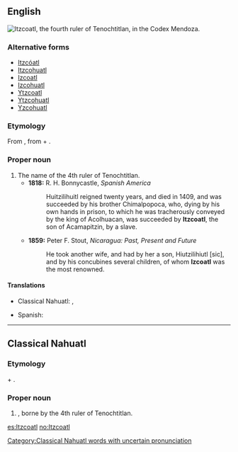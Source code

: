 {{also|Itzcóatl}}
==English==
[[Image:Itzcoatl.jpg|frame|right|Itzcoatl, the fourth ruler of Tenochtitlan, in the Codex Mendoza.]]
{{wikipedia}}

===Alternative forms===
* [[Itzcóatl]]
* [[Itzcohuatl]]
* [[Izcoatl]] {{qualifier|obsolete}}
* [[Izcohuatl]] {{qualifier|obsolete}}
* [[Ytzcoatl]] {{qualifier|obsolete}}
* [[Ytzcohuatl]] {{qualifier|obsolete}}
* [[Yzcohuatl]] {{qualifier|obsolete}}

===Etymology===
From {{etyl|nci|en}} {{m|nci|Ītzcōātl}}, from {{m|nci|itztli||obsidian}} + {{m|nci|cōātl||snake}}.

===Proper noun===
{{en-proper noun}}

# The name of the 4th ruler of Tenochtitlan.
#* '''1818:''' R. H. Bonnycastle, ''Spanish America''
#*: Huitzilihuitl reigned twenty years, and died in 1409, and was succeeded by his brother Chimalpopoca, who, dying by his own hands in prison, to which he was tracherously conveyed by the king of Acolhuacan, was succeeded by '''Itzcoatl''', the son of Acamapitzin, by a slave.
#* '''1859:''' Peter F. Stout, ''Nicaragua: Past, Present and Future''
#*: He took another wife, and had by her a son, Hiutzilihiutl [sic], and by his concubines several children, of whom '''Izcoatl''' was the most renowned.

====Translations====
{{trans-top|the name of the 4th ruler of Tenochtitlan}}
* Classical Nahuatl: {{t|nci|Itzcoatl}}, {{t|nci|Itzcoatzin}} {{qualifier|honorific}}
{{trans-mid}}
* Spanish: {{t|es|Itzcóatl}}
{{trans-bottom}}

----

==Classical Nahuatl==

===Etymology===
{{m|nci|itztli||obsidian}} + {{m|nci|cōātl}}.

===Proper noun===
{{nci-proper noun|Ītzcōātl}}

# {{given name|male|lang=nci}}, borne by the 4th ruler of Tenochtitlan.

[[Category:Classical Nahuatl words with uncertain pronunciation]]

[[es:Itzcoatl]]
[[no:Itzcoatl]]